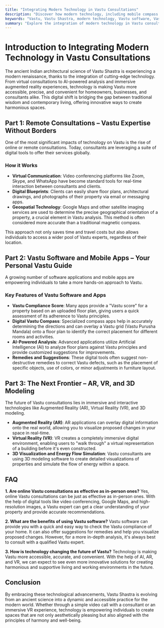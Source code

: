 ```yaml
---
title: "Integrating Modern Technology in Vastu Consultations"
description: "Discover how modern technology, including mobile compass apps, Vastu analysis software, and digital reporting tools, is enhancing the accuracy and efficiency of Vastu consultations."
keywords: "Vastu, Vastu Shastra, modern technology, Vastu software, Vastu apps, Vastu compass, digital reporting, online Vastu consultation, Vastu analysis"
summary: "Explore the integration of modern technology in Vastu consultations. This guide covers how mobile compass apps, Vastu analysis software, and digital reporting tools are making Vastu more accessible, accurate, and streamlined for clients worldwide."
---
```


# Introduction to Integrating Modern Technology in Vastu Consultations

The ancient Indian architectural science of Vastu Shastra is experiencing a modern renaissance, thanks to the integration of cutting-edge technology. From virtual consultations to AI-powered analysis and immersive augmented reality experiences, technology is making Vastu more accessible, precise, and convenient for homeowners, businesses, and consultants alike. This digital shift is bridging the gap between traditional wisdom and contemporary living, offering innovative ways to create harmonious spaces.

## Part 1: Remote Consultations – Vastu Expertise Without Borders

One of the most significant impacts of technology on Vastu is the rise of online or remote consultations. Today, consultants are leveraging a suite of digital tools to offer their services globally.

### How it Works

-   **Virtual Communication**: Video conferencing platforms like Zoom, Skype, and WhatsApp have become standard tools for real-time interaction between consultants and clients.
-   **Digital Blueprints**: Clients can easily share floor plans, architectural drawings, and photographs of their property via email or messaging apps.
-   **Geospatial Technology**: Google Maps and other satellite imaging services are used to determine the precise geographical orientation of a property, a crucial element in Vastu analysis. This method is often considered more accurate than a traditional magnetic compass.

This approach not only saves time and travel costs but also allows individuals to access a wider pool of Vastu experts, regardless of their location.

## Part 2: Vastu Software and Mobile Apps – Your Personal Vastu Guide

A growing number of software applications and mobile apps are empowering individuals to take a more hands-on approach to Vastu.

### Key Features of Vastu Software and Apps

-   **Vastu Compliance Score**: Many apps provide a "Vastu score" for a property based on an uploaded floor plan, giving users a quick assessment of its adherence to Vastu principles.
-   **Digital Vastu Compass**: Specialized compass apps help in accurately determining the directions and can overlay a Vastu grid (Vastu Purusha Mandala) onto a floor plan to identify the correct placement for different rooms and activities.
-   **AI-Powered Analysis**: Advanced applications utilize Artificial Intelligence (AI) to analyze floor plans against Vastu principles and provide customized suggestions for improvements.
-   **Remedies and Suggestions**: These digital tools often suggest non-destructive remedies to correct Vastu defects, such as the placement of specific objects, use of colors, or minor adjustments in furniture layout.

## Part 3: The Next Frontier – AR, VR, and 3D Modeling

The future of Vastu consultations lies in immersive and interactive technologies like Augmented Reality (AR), Virtual Reality (VR), and 3D modeling.

-   **Augmented Reality (AR)**: AR applications can overlay digital information onto the real world, allowing you to visualize proposed changes in your space in real-time.
-   **Virtual Reality (VR)**: VR creates a completely immersive digital environment, enabling users to "walk through" a virtual representation of a building before it's even constructed.
-   **3D Visualization and Energy Flow Simulation**: Vastu consultants are using 3D modeling software to create detailed visualizations of properties and simulate the flow of energy within a space.

## FAQ

**1. Are online Vastu consultations as effective as in-person ones?**
Yes, online Vastu consultations can be just as effective as in-person ones. With the help of digital tools like video conferencing, Google Maps, and high-resolution images, a Vastu expert can get a clear understanding of your property and provide accurate recommendations.

**2. What are the benefits of using Vastu software?**
Vastu software can provide you with a quick and easy way to check the Vastu compliance of your home. It can also offer suggestions for remedies and help you visualize proposed changes. However, for a more in-depth analysis, it's always best to consult with a qualified Vastu expert.

**3. How is technology changing the future of Vastu?**
Technology is making Vastu more accessible, accurate, and convenient. With the help of AI, AR, and VR, we can expect to see even more innovative solutions for creating harmonious and supportive living and working environments in the future.

## Conclusion

By embracing these technological advancements, Vastu Shastra is evolving from an ancient science into a dynamic and accessible practice for the modern world. Whether through a simple video call with a consultant or an immersive VR experience, technology is empowering individuals to create spaces that are not only aesthetically pleasing but also aligned with the principles of harmony and well-being.

